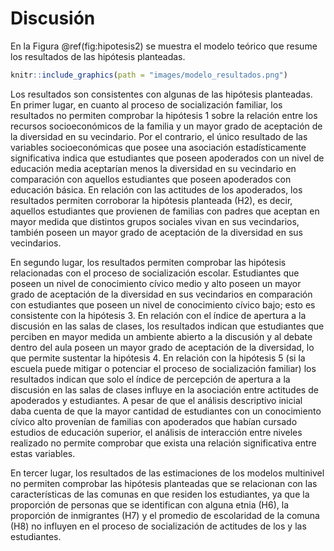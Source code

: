 # Discusión

En la Figura \@ref(fig:hipotesis2) se muestra el modelo teórico que resume los resultados de las hipótesis planteadas.

```r
knitr::include_graphics(path = "images/modelo_resultados.png")
```

Los resultados son consistentes con algunas de las hipótesis planteadas. En primer lugar, en cuanto al proceso de socialización familiar, los resultados no permiten comprobar la hipótesis 1 sobre la relación entre los recursos socioeconómicos de la familia y un mayor grado de aceptación de la diversidad en su vecindario. Por el contrario, el único resultado de las variables socioeconómicas que posee una asociación estadísticamente significativa indica que estudiantes que poseen apoderados con un nivel de educación media aceptarían menos la diversidad en su vecindario en comparación con aquellos estudiantes que poseen apoderados con educación básica. En relación con las actitudes de los apoderados, los resultados permiten corroborar la hipótesis planteada (H2), es decir, aquellos estudiantes que provienen de familias con padres que aceptan en mayor medida que distintos grupos sociales vivan en sus vecindarios, también poseen un mayor grado de aceptación de la diversidad en sus vecindarios.

En segundo lugar, los resultados permiten comprobar las hipótesis relacionadas con el proceso de socialización escolar. Estudiantes que poseen un nivel de conocimiento cívico medio y alto poseen un mayor grado de aceptación de la diversidad en sus vecindarios en comparación con estudiantes que poseen un nivel de conocimiento cívico bajo; esto es consistente con la hipótesis 3. En relación con el índice de apertura a la discusión en las salas de clases, los resultados indican que estudiantes que perciben en mayor medida un ambiente abierto a la discusión y al debate dentro del aula poseen un mayor grado de aceptación de la diversidad, lo que permite sustentar la hipótesis 4. En relación con la hipótesis 5 (si la escuela puede mitigar o potenciar el proceso de socialización familiar) los resultados indican que solo el índice de percepción de apertura a la discusión en las salas de clases influye en la asociación entre actitudes de apoderados y estudiantes. A pesar de que el análisis descriptivo inicial daba cuenta de que la mayor cantidad de estudiantes con un conocimiento cívico alto provenían de familias con apoderados que habían cursado estudios de educación superior, el análisis de interacción entre niveles realizado no permite comprobar que exista una relación significativa entre estas variables.

En tercer lugar, los resultados de las estimaciones de los modelos multinivel no permiten comprobar las hipótesis planteadas que se relacionan con las características de las comunas en que residen los estudiantes, ya que la proporción de personas que se identifican con alguna etnia (H6), la proporción de inmigrantes (H7) y el promedio de escolaridad de la comuna (H8) no influyen en el proceso de socialización de actitudes de los y las estudiantes.


